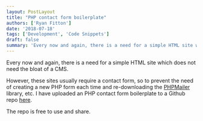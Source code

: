 ```yaml
---
layout: PostLayout
title: "PHP contact form boilerplate"
authors: ['Ryan Fitton']
date: '2018-07-18'
tags: ['Development', 'Code Snippets']
draft: false
summary: 'Every now and again, there is a need for a simple HTML site which does not need the bloat of a CMS. However, these sites usually require a contact form, so to prevent the need of creating a new PHP form each time and re-downloading the PHPMailer library, etc. I have uploaded an PHP contact ...'
---
```


Every now and again, there is a need for a simple HTML site which does not need the bloat of a CMS.

However, these sites usually require a contact form, so to prevent the need of creating a new PHP form each time and re-downloading the [PHPMailer](https://github.com/PHPMailer/PHPMailer) library, etc. I have uploaded an PHP contact form boilerplate to a Github repo [here](https://github.com/ryanfitton/contact-form-example).

The repo is free to use and share.
